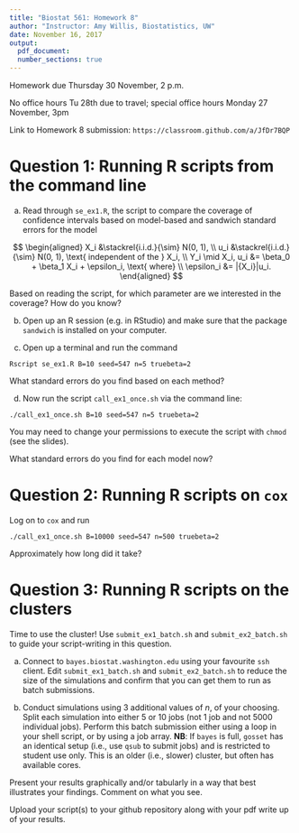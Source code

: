 ```yaml
---
title: "Biostat 561: Homework 8"
author: "Instructor: Amy Willis, Biostatistics, UW"
date: November 16, 2017
output:
  pdf_document:
  number_sections: true
---
```


Homework due Thursday 30 November, 2 p.m.

No office hours Tu 28th due to travel; special office hours Monday 27 November, 3pm

Link to Homework 8 submission: `https://classroom.github.com/a/JfDr7BQP`

# Question 1: Running R scripts from the command line

a) Read through `se_ex1.R`, the script to compare the coverage of confidence intervals based on model-based and sandwich standard errors for the model

$$  
\begin{aligned}
X_i &\stackrel{i.i.d.}{\sim} N(0, 1), \\
u_i &\stackrel{i.i.d.}{\sim} N(0, 1), \text{ independent of the } X_i, \\
Y_i \mid X_i, u_i &= \beta_0 + \beta_1 X_i + \epsilon_i, \text{ where} \\
\epsilon_i &= |{X_i}|u_i.
\end{aligned}
$$

Based on reading the script, for which parameter are we interested in the coverage? How do you know?

b) Open up an R session (e.g. in RStudio) and make sure that the package `sandwich` is installed on your computer.

c) Open up a terminal and run the command

`Rscript se_ex1.R B=10 seed=547 n=5 truebeta=2`

What standard errors do you find based on each method?

d) Now run the script `call_ex1_once.sh` via the command line:

`./call_ex1_once.sh B=10 seed=547 n=5 truebeta=2`

You may need to change your permissions to execute the script with `chmod` (see the slides).\footnote{I kept getting "bad interpreter" errors, which I solved using the advice at stackoverflow.com/questions/2920416/configure-bin-shm-bad-interpreter}

What standard errors do you find for each model now?

# Question 2: Running R scripts on `cox`

Log on to `cox` and run

`./call_ex1_once.sh B=10000 seed=547 n=500 truebeta=2`

Approximately how long did it take?

# Question 3: Running R scripts on the clusters

Time to use the cluster! Use `submit_ex1_batch.sh` and `submit_ex2_batch.sh` to guide your script-writing in this question.

a) Connect to `bayes.biostat.washington.edu` using your favourite `ssh` client. Edit `submit_ex1_batch.sh` and `submit_ex2_batch.sh` to reduce the size of the simulations and confirm that you can get them to run as batch submissions.

b) Conduct simulations using 3 additional values of $n$, of your choosing. Split each simulation into either 5 or 10 jobs (not 1 job and not 5000 individual jobs). Perform this batch submission either using a loop in your shell script, or by using a job array. **NB**: If `bayes` is full, `gosset` has an identical setup (i.e., use `qsub` to submit jobs) and is restricted to student use only. This is an older (i.e., slower) cluster, but often has available cores.

Present your results graphically and/or tabularly in a way that best illustrates your findings. Comment on what you see.

Upload your script(s) to your github repository along with your pdf write up of your results.
